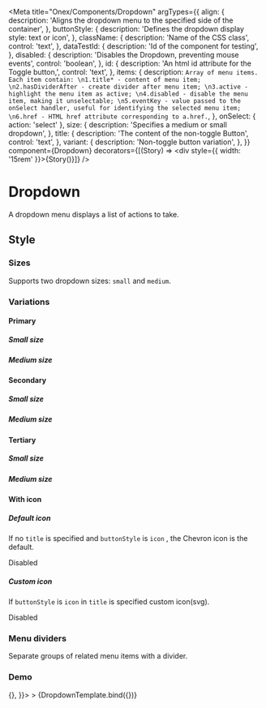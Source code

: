 <!-- Dropdown.mdx -->

<Meta
  title="Onex/Components/Dropdown"
  argTypes={{
    align: {
      description: 'Aligns the dropdown menu to the specified side of the container',
    },
    buttonStyle: {
      description: 'Defines the dropdown display style: text or icon',
    },
    className: {
      description: 'Name of the CSS class',
      control: 'text',
    },
    dataTestId: {
      description: 'Id of the component for testing',
    },
    disabled: {
      description: 'Disables the Dropdown, preventing mouse events',
      control: 'boolean',
    },
    id: {
      description: 'An html id attribute for the Toggle button,',
      control: 'text',
    },
    items: {
      description: `Array of menu items. Each item contain:
                           \n1.title* - content of menu item;
                           \n2.hasDividerAfter - create divider after menu item;
                           \n3.active - highlight the menu item as active;
                           \n4.disabled - disable the menu item, making it unselectable;
                           \n5.eventKey - value passed to the onSelect handler, useful for identifying the selected menu item;
                           \n6.href - HTML href attribute corresponding to a.href.`,
    },
    onSelect: { action: 'select' },
    size: {
      description: 'Specifies a medium or small dropdown',
    },
    title: {
      description: 'The content of the non-toggle Button',
      control: 'text',
    },
    variant: {
      description: 'Non-toggle button variation',
    },
  }}
  component={Dropdown}
  decorators={[(Story) => <div style={{ width: '15rem' }}>{Story()}</div>]}
/>


# Dropdown
A dropdown menu displays a list of actions to take.

## Style

### Sizes

Supports two dropdown sizes: ```small``` and  ```medium```.

<Canvas>
  <Story height="15rem" name="Small" story={stories.Small} />
  <Story height="15rem" name="Medium" story={stories.Medium} />
</Canvas>

### Variations

#### Primary
##### Small size
<Canvas>
  <Story height="15rem" name="PrimarySmall" story={stories.PrimarySmall} />
  <Story height="15rem" name="PrimarySmallDisabled" story={stories.PrimarySmallDisabled} />
</Canvas>

##### Medium size
<Canvas>
  <Story height="15rem" name="PrimaryMedium" story={stories.PrimaryMedium} />
  <Story height="15rem" name="PrimaryMediumDisabled" story={stories.PrimaryMediumDisabled} />
</Canvas>

#### Secondary
##### Small size
<Canvas>
  <Story height="15rem" name="SecondarySmall" story={stories.SecondarySmall} />
  <Story height="15rem" name="SecondarySmallDisabled" story={stories.SecondarySmallDisabled} />
</Canvas>

##### Medium size
<Canvas>
  <Story height="15rem" name="SecondaryMedium" story={stories.SecondaryMedium} />
  <Story height="15rem" name="SecondaryMediumDisabled" story={stories.SecondaryMediumDisabled} />
</Canvas>

#### Tertiary
##### Small size
<Canvas>
  <Story height="15rem" name="TertiarySmall" story={stories.TertiarySmall} />
  <Story height="15rem" name="TertiarySmallDisabled" story={stories.TertiarySmallDisabled} />
</Canvas>

##### Medium size
<Canvas>
  <Story height="15rem" name="TertiaryMedium" story={stories.TertiaryMedium} />
  <Story height="15rem" name="TertiaryMediumDisabled" story={stories.TertiaryMediumDisabled} />
</Canvas>


#### With icon
##### Default icon
If no ```title``` is specified and ```buttonStyle``` is ```icon``` , the Chevron icon is the default.
<Canvas>
  <Story height="15rem" name="SecondaryDefaultIcon" story={stories.SecondaryDefaultIcon} />
  <Story height="15rem" name="TertiaryDefaultIcon" story={stories.TertiaryDefaultIcon} />
</Canvas>

Disabled
<Canvas>
  <Story height="15rem" name="SecondaryDefaultDisabledIcon" story={stories.SecondaryDefaultDisabledIcon} />
  <Story height="15rem" name="TertiaryDefaultDisabledIcon" story={stories.TertiaryDefaultDisabledIcon} />
</Canvas>

##### Custom icon
If ```buttonStyle``` is ```icon``` in ```title``` is specified custom icon(svg).
<Canvas>
  <Story height="15rem" name="SecondaryCustomIcon" story={stories.SecondaryCustomIcon} />
  <Story height="15rem" name="TertiaryCustomIcon" story={stories.TertiaryCustomIcon} />
</Canvas>

Disabled
<Canvas>
  <Story height="15rem" name="SecondaryCustomDisabledIcon" story={stories.SecondaryCustomDisabledIcon} />
  <Story height="15rem" name="TertiaryCustomDisabledIcon" story={stories.TertiaryCustomDisabledIcon} />
</Canvas>

### Menu dividers
Separate groups of related menu items with a divider.
<Canvas>
  <Story height="18.5rem" name="WithDivider" story={stories.WithDivider} />
</Canvas>


### Demo
<Canvas>
  <Story
    height="16rem"
    name="Demo"
    args={{
      align: 'start',
      buttonStyle: 'text',
      className: 'custom-dropdown',
      dataTestId: 'test-dropdown-id',
      disabled: false,
      id: 'dropdown-demo',
      items: [
        { eventKey: 'one', title: 'item one' },
        { eventKey: 'two', title: 'item two', disabled: true },
        { eventKey: 'three', title: 'item three', href: '#' },
        { eventKey: 'four', title: 'item four' },
        { eventKey: 'five', title: 'item five' },
      ],
      size: 'sm',
      title: 'Dropdown demo',
      variant: 'primary',
      onSelect: () => {},
    }}>
    >
    {DropdownTemplate.bind({})}
  </Story>
</Canvas>

<ArgsTable story="Demo" />
